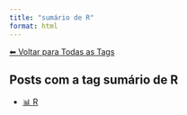 ```yaml
---
title: "sumário de R"
format: html
---
```


[⬅ Voltar para Todas as Tags](../tags.qmd)

## Posts com a tag **sumário de R**

- [📊 R](/posts/programacao/r/index.html)
